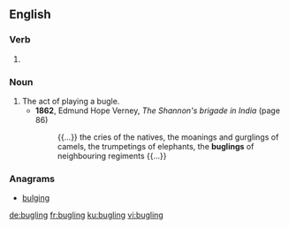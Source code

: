 
==English==

===Verb===
{{head|en|present participle}}

# {{present participle of|bugle|lang=en|nocat=1}}

===Noun===
{{en-noun}}

# The act of playing a bugle.
#* '''1862''', Edmund Hope Verney, ''The Shannon's brigade in India'' (page 86)
#*: {{...}} the cries of the natives, the moanings and gurglings of camels, the trumpetings of elephants, the '''buglings''' of neighbouring regiments {{...}}

===Anagrams===
* [[bulging#English|bulging]]

[[de:bugling]]
[[fr:bugling]]
[[ku:bugling]]
[[vi:bugling]]